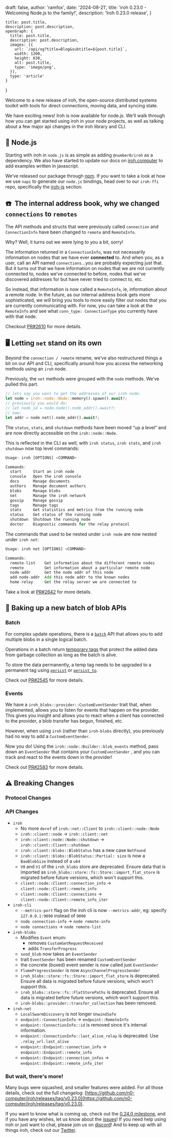 
  draft: false,
  author: 'ramfox',
  date: '2024-08-21',
  title: 'iroh 0.23.0 - Welcoming Node.js to the family!',
  description: 'Iroh 0.23.0 release',
}

    title: post.title,
    description: post.description,
    openGraph: {
      title: post.title,
      description: post.description,
      images: [{
        url: `/api/og?title=Blog&subtitle=${post.title}`,
        width: 1200,
        height: 630,
        alt: post.title,
        type: 'image/png',
      }],
      type: 'article'
    }
}


Welcome to a new release of iroh, the open-source distributed systems toolkit with tools for direct connections, moving data, and syncing state.

We have exciting news! Iroh is now available for node.js. We’ll walk through how you can get started using iroh in your node projects, as well as talking about a few major api changes in the iroh library and CLI.

## 🐢 Node.js

Starting with iroh in `node.js` is as simple as adding `@number0/iroh` as a dependency. We also have started to update our docs on [iroh.computer](https://www.iroh.computer/docs/api) to add examples written in javascript. 

We’ve released our package through [npm](https://www.npmjs.com/package/@number0/iroh). If you want to take a look at how we use `napi` to generate our  `node.js` bindings, head over to our `iroh-ffi` repo, specifically the [iroh-js](https://github.com/n0-computer/iroh-ffi/tree/main/iroh-js) section.

## ☎️  The internal address book, why we changed `connections` to `remotes`

The API methods and structs that were previously called `connection` and `ConnectionInfo` have been changed to `remote` and `RemoteInfo`. 

Why? Well, it turns out we were lying to you a bit, sorry!

The information returned in a `ConnectionInfo`, was not necessarily information on nodes that we have ever **connected** to. And when you, as a user, call an API named `connections`...you are probably expecting just that. But it turns out that we have information on nodes that we are not currently connected to, nodes we’ve connected to before, nodes that we’ve discovered addresses for but have never tried to connect to, etc.

So instead, that information is now called a `RemoteInfo`, ie, information about a remote node. In the future, as our internal address book gets more sophisticated, we will bring you tools to more easily filter out nodes that you are currently communicating with. For now, you can take a look at the `RemoteInfo` and see what `conn_type: ConnectionType` you currently have with that node. 

Checkout [PR#2610](https://github.com/n0-computer/iroh/issues/2610) for more details.

## 🖥️ Letting `net` stand on its own

Beyond the `connection / remote` rename, we’ve also restructured things a bit on our API and CLI, specifically around how you access the networking methods using an `iroh` node.

Previously, the `net` methods were grouped with the `node` methods. We’ve pulled this part.

```rust
// lets say you want to get the addresses of our iroh node:
let node = iroh::node::Node::memory().spawn().await?;
// previously you would do:
// let node_id = node.node().node_addr().await?;
// now:
let addr = node.net().node_addr().await?;
```

The `status`, `stats`, and `shutdown` methods have been moved “up a level” and are now directly accessible on the `iroh::node::Node`.

This is reflected in the CLI as well, with `iroh status`, `iroh stats`, and `iroh shutdown` now top level commands:

```rust
Usage: iroh [OPTIONS] <COMMAND>

Commands:
  start     Start an iroh node
  console   Open the iroh console
  docs      Manage documents
  authors   Manage document authors
  blobs     Manage blobs
  net       Manage the iroh network
  gossip    Manage gossip
  tags      Manage tags
  stats     Get statistics and metrics from the running node
  status    Get status of the running node
  shutdown  Shutdown the running node
  doctor    Diagnostic commands for the relay protocol
```

The commands that used to be nested under `iroh node` are now nested under `iroh net`:

```rust
Usage: iroh net [OPTIONS] <COMMAND>

Commands:
  remote-list    Get information about the different remote nodes
  remote         Get information about a particular remote node
  node-addr      Get the node addr of this node
  add-node-addr  Add this node addr to the known nodes
  home-relay     Get the relay server we are connected to
```

Take a look at [PR#2642](https://github.com/n0-computer/iroh/issues/2642) for more details.

## 🍪 Baking up a new batch of blob APIs

### Batch

For complex update operations, there is a [`batch`](https://docs.rs/iroh/latest/iroh/client/blobs/struct.Client.html#method.batch) API that allows you to add multiple blobs in a single logical batch.

Operations in a batch return [temporary tags](https://docs.rs/iroh/latest/iroh/blobs/struct.TempTag.html) that protect the added data from garbage collection as long as the batch is alive.

To store the data permanently, a temp tag needs to be upgraded to a permanent tag using [`persist`](https://docs.rs/iroh/latest/iroh/client/blobs/struct.Batch.html#method.persist) or [`persist_to`](https://docs.rs/iroh/latest/iroh/client/blobs/struct.Batch.html#method.persist_to).

Check out [PR#2545](https://github.com/n0-computer/iroh/pull/2545) for more details.

### Events

We have a `iroh_blobs::provider::CustomEventSender` trait that, when implemented, allows you to listen for events that happen on the provider. This gives you insight and allows you to react when a client has connected to the provider, a blob transfer has begun, finished, etc.

However, when using `iroh` (rather than `iroh-blobs` directly), you previously had no way to add a `CustomEventSender`.

Now you do! Using the `iroh::node::Builder::blob_events` method, pass down an `EventSender` that contains your `CustomEventSender` , and you can track and react to the events down in the provider!

Check out [PR#2583](https://github.com/n0-computer/iroh/pull/2583) for more details.

## ⚠️ Breaking Changes

### Protocol Changes

### API Changes

- `iroh`
    - No more `deref` of `iroh::net::Client` to `iroh::client::node::Node`
    - `iroh::client::node` -> `iroh::client::net`
    - `iroh::client::node::Node::shutdown` -> `iroh::client::Client::shutdown`
    - `iroh::client::blobs::BlobStatus` has a new case `NotFound`
    - `iroh::client::blobs::BlobStatus::Partial: size` is now a `BaoBlobSize` instead of a `u64`
    - `V0` and `V1` of the `iroh_blobs` store are deprecated. Ensure data that is imported as `iroh_blobs::store::fs::Store::import_flat_store` is migrated before future versions, which won't support this.
    - `client::node::Client::connection_info` -> `client::node::Client::remote_info`
    - `client::node::Client::connections` -> `client::node::Client::remote_info_iter`
- `iroh-cli`
    - `--metrics-port` flag on the iroh cli is now `--metrics-addr`, eg: specify `127.0.0.1:9090` instead of `9090`
    - `node connection-info` -> `node remote-info`
    - `node connections` -> `node remote-list`
- `iroh-blobs`
    - Modifies `Event` enum:
        - removes `CustomGetRequestReceived`
        - adds `TransferProgress`
    - `send_blob` now takes an `EventSender`
    - trait `EventSender` has been renamed `CustomEventSender`
    - the concrete (boxed) event sender is now called just `EventSender`
    - `FlumeProgressSender` is now `AsyncChannelProgressSender`
    - `iroh_blobs::store::fs::Store::import_flat_store` is deprecated. Ensure all data is migrated before future versions, which won't support this.
    - `iroh_blobs::store::fs::FlatStorePaths` is deprecated. Ensure all data is migrated before future versions, which won't support this.
    - `iroh-blobs::provider::transfer_collection` has been removed.
- `iroh-net`
    - `LocalSwarmDiscovery` is not longer `UnwindSafe`
    - `endpoint::ConnectionInfo` -> `endpoint::RemoteInfo`
    - `endpoint::ConnectionInfo::id` is removed since it's internal information.
    - `endpoint::ConnectionInfo::last_alive_relay` is deprecated. Use `.relay_url.last_alive`
    - `endpoint::Endpoint::connection_info` -> `endpoint::Endpoint::remote_info`
    - `endpoint::Endpoint::connection_infos` -> `endpoint::Endpoint::remote_info_iter`

### But wait, there's more!

Many bugs were squashed, and smaller features were added. For all those details, check out the full changelog: [https://github.com/n0-computer/iroh/releases/tag/v0.23.0](https://github.com/n0-computer/iroh/releases/tag/v0.23.0).

If you want to know what is coming up, check out the [0.24.0 milestone](https://github.com/n0-computer/iroh/milestone/30), and if you have any wishes, let us know about the [issues](https://github.com/n0-computer/iroh/issues)! If you need help using iroh or just want to chat, please join us on [discord](https://discord.com/invite/DpmJgtU7cW)! And to keep up with all things iroh, check out our [Twitter](https://x.com/iroh_n0).
